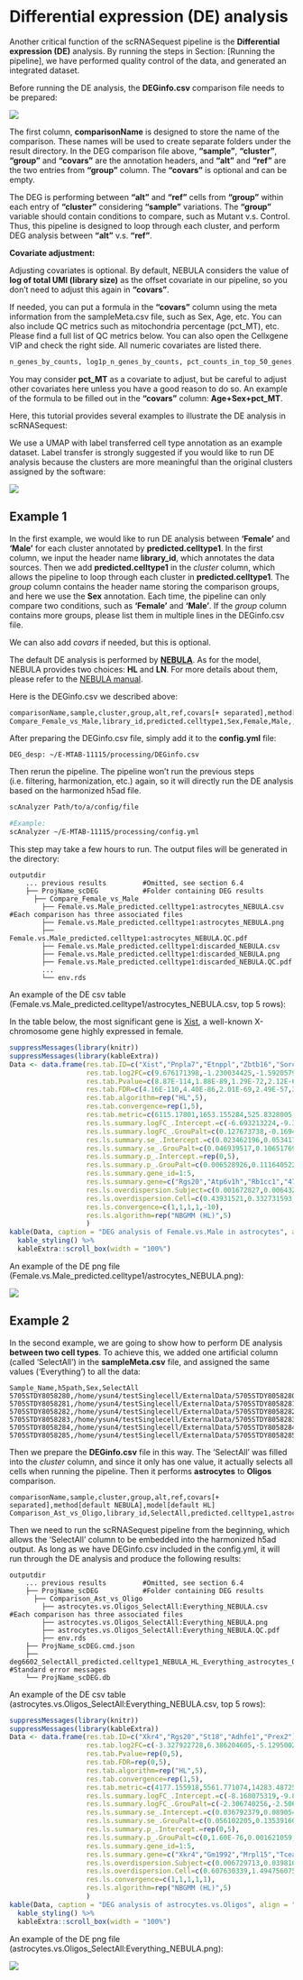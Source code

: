 # Differential expression (DE) analysis

Another critical function of the scRNASequest pipeline is the **Differential expression (DE)** analysis. By running the steps in Section: [Running the pipeline], we have performed quality control of the data, and generated an integrated dataset. 

Before running the DE analysis, the **DEGinfo.csv** comparison file needs to be prepared:

[![](https://interactivereport.github.io/scRNAsequest/tutorial/images/DEG_empty.png)](https://interactivereport.github.io/scRNAsequest/tutorial/images/DEG_empty.png)

The first column, **comparisonName** is designed to store the name of the comparison. These names will be used to create separate folders under the result directory. In the DEG comparison file above, **“sample”**, **“cluster”**, **“group”** and **“covars”** are the annotation headers, and **“alt”** and **“ref”** are the two entries from **“group”** column. The **“covars”** is optional and can be empty.

The DEG is performing between **“alt”** and **“ref”** cells from **“group”** within each entry of **“cluster”** considering **“sample”** variations. The **“group”** variable should contain conditions to compare, such as Mutant v.s. Control. Thus, this pipeline is designed to loop through each cluster, and perform DEG analysis between **“alt”** v.s. **“ref”**.

**Covariate adjustment:**

Adjusting covariates is optional. By default, NEBULA considers the value of **log of total UMI (library size)** as the offset covariate in our pipeline, so you don't need to adjust this again in **"covars"**.

If needed, you can put a formula in the **"covars"** column using the meta information from the sampleMeta.csv file, such as Sex, Age, etc. You can also include QC metrics such as mitochondria percentage (pct_MT), etc. Please find a full list of QC metrics below. You can also open the Cellxgene VIP and check the right side. All numeric covariates are listed there.

```bash
n_genes_by_counts, log1p_n_genes_by_counts, pct_counts_in_top_50_genes, pct_counts_in_top_100_genes, pct_counts_in_top_200_genes, pct_counts_in_top_500_genes, pct_MT, n_genes, predicted.CellType.score
```

You may consider **pct_MT** as a covariate to adjust, but be careful to adjust other covariates here unless you have a good reason to do so. An example of the formula to be filled out in the **"covars"** column: **Age+Sex+pct_MT**.

Here, this tutorial provides several examples to illustrate the DE analysis in scRNASequest:

We use a UMAP with label transferred cell type annotation as an example dataset. Label transfer is strongly suggested if you would like to run DE analysis because the clusters are more meaningful than the original clusters assigned by the software:

[![](https://interactivereport.github.io/scRNAsequest/tutorial/images/UMAP.png)](https://interactivereport.github.io/scRNAsequest/tutorial/images/UMAP.png)

## Example 1

In the first example, we would like to run DE analysis between **'Female'** and **'Male'** for each cluster annotated by **predicted.celltype1**. In the first column, we input the header name **library_id**, which annotates the data sources. Then we add **predicted.celltype1** in the *cluster* column, which allows the pipeline to loop through each cluster in **predicted.celltype1**. The *group* column contains the header name storing the comparison groups, and here we use the **Sex** annotation. Each time, the pipeline can only compare two conditions, such as **'Female'** and **'Male'**. If the *group* column contains more groups, please list them in multiple lines in the DEGinfo.csv file.

We can also add *covars* if needed, but this is optional.

The default DE analysis is performed by [**NEBULA**](https://www.nature.com/articles/s42003-021-02146-6){target="_blank"}. As for the model, NEBULA provides two choices: **HL** and **LN**. For more details about them, please refer to the [NEBULA manual](https://cran.r-project.org/web/packages/nebula/vignettes/nebula_example.html#difference-between-nebula-ln-and-nebula-hl){target="_blank"}.

Here is the DEGinfo.csv we described above:

```bash
comparisonName,sample,cluster,group,alt,ref,covars[+ separated],method[default NEBULA],model[default HL]
Compare_Female_vs_Male,library_id,predicted.celltype1,Sex,Female,Male,,NEBULA,HL
```

After preparing the DEGinfo.csv file, simply add it to the **config.yml** file:

```
DEG_desp: ~/E-MTAB-11115/processing/DEGinfo.csv
```

Then rerun the pipeline. The pipeline won't run the previous steps (i.e. filtering, harmonization, etc.) again, so it will directly run the DE analysis based on the harmonized h5ad file.

```bash
scAnalyzer Path/to/a/config/file

#Example:
scAnalyzer ~/E-MTAB-11115/processing/config.yml
```

This step may take a few hours to run. The output files will be generated in the directory:

```
outputdir
    ... previous results         #Omitted, see section 6.4
    ├── ProjName_scDEG           #Folder containing DEG results
      ├── Compare_Female_vs_Male
        ├── Female.vs.Male_predicted.celltype1:astrocytes_NEBULA.csv    #Each comparison has three associated files
        ├── Female.vs.Male_predicted.celltype1:astrocytes_NEBULA.png
        ├── Female.vs.Male_predicted.celltype1:astrocytes_NEBULA.QC.pdf
        ├── Female.vs.Male_predicted.celltype1:discarded_NEBULA.csv
        ├── Female.vs.Male_predicted.celltype1:discarded_NEBULA.png
        ├── Female.vs.Male_predicted.celltype1:discarded_NEBULA.QC.pdf
        ...
        └── env.rds
```

An example of the DE csv table (Female.vs.Male_predicted.celltype1/astrocytes_NEBULA.csv, top 5 rows):

In the table below, the most significant gene is [Xist](https://www.ncbi.nlm.nih.gov/gene/213742){target="_blank"}, a well-known X-chromosome gene highly expressed in female.

```r
suppressMessages(library(knitr))
suppressMessages(library(kableExtra))
Data <- data.frame(res.tab.ID=c("Xist","Pnpla7","Etnppl","Zbtb16","Sorcs2"),
                   res.tab.log2FC=c(9.676171398,-1.230034425,-1.592057996,-1.448309033,1.137956234),
                   res.tab.Pvalue=c(8.87E-114,1.88E-89,1.29E-72,2.12E-60,3.29E-51),
                   res.tab.FDR=c(4.16E-110,4.40E-86,2.01E-69,2.49E-57,3.08E-48),
                   res.tab.algorithm=rep("HL",5),
                   res.tab.convergence=rep(1,5),
                   res.tab.metric=c(6115.17801,1653.155284,525.8328005,1260.951787,1398.088133),
                   res.ls.summary.logFC_.Intercept.=c(-6.693213224,-9.32119215,-8.511808196,-9.896064065,-8.573612795),
                   res.ls.summary.logFC_.GrouPalt=c(0.127673738,-0.169455002,0.091793885,-0.091801372,-0.225284796),
                   res.ls.summary.se_.Intercept.=c(0.023462196,0.053417992,0.028283189,0.058472814,0.030386881),
                   res.ls.summary.se_.GrouPalt=c(0.046939517,0.106517692,0.05650592,0.116554902,0.060462474),
                   res.ls.summary.p_.Intercept.=rep(0,5),
                   res.ls.summary.p_.GrouPalt=c(0.006528926,0.111640522,0.10426907,0.430917004,0.000194522),
                   res.ls.summary.gene_id=1:5,
                   res.ls.summary.gene=c("Rgs20","Atp6v1h","Rb1cc1","4732440D04Rik","Pcmtd1"),
                   res.ls.overdispersion.Subject=c(0.001672827,0.006432008,1.00E-04,0.001474488,1.00E-04),
                   res.ls.overdispersion.Cell=c(0.43931521,0.332731593,0.172511335,0.728850422,0.350258671),
                   res.ls.convergence=c(1,1,1,1,-10),
                   res.ls.algorithm=rep("NBGMM (HL)",5)
                   )
kable(Data, caption = "DEG analysis of Female.vs.Male in astrocytes", align = "c", booktabs = TRUE) %>%
  kable_styling() %>%
  kableExtra::scroll_box(width = "100%")
```

An example of the DE png file (Female.vs.Male_predicted.celltype1/astrocytes_NEBULA.png):

[![](https://interactivereport.github.io/scRNAsequest/tutorial/images/DEG_Female_vs_Male_Astrocytes.png)](https://interactivereport.github.io/scRNAsequest/tutorial/images/DEG_Female_vs_Male_Astrocytes.png)

## Example 2

In the second example, we are going to show how to perform DE analysis **between two cell types**. To achieve this, we added one artificial column (called 'SelectAll') in the **sampleMeta.csv** file, and assigned the same values ('Everything') to all the data:

```
Sample_Name,h5path,Sex,SelectAll
5705STDY8058280,/home/ysun4/testSinglecell/ExternalData/5705STDY8058280_filtered_feature_bc_matrix.h5,Female,Everything
5705STDY8058281,/home/ysun4/testSinglecell/ExternalData/5705STDY8058281_filtered_feature_bc_matrix.h5,Female,Everything
5705STDY8058282,/home/ysun4/testSinglecell/ExternalData/5705STDY8058282_filtered_feature_bc_matrix.h5,Female,Everything
5705STDY8058283,/home/ysun4/testSinglecell/ExternalData/5705STDY8058283_filtered_feature_bc_matrix.h5,Male,Everything
5705STDY8058284,/home/ysun4/testSinglecell/ExternalData/5705STDY8058284_filtered_feature_bc_matrix.h5,Male,Everything
5705STDY8058285,/home/ysun4/testSinglecell/ExternalData/5705STDY8058285_filtered_feature_bc_matrix.h5,Male,Everything
```

Then we prepare the **DEGinfo.csv** file in this way. The 'SelectAll' was filled into the *cluster* column, and since it only has one value, it actually selects all cells when running the pipeline. Then it performs **astrocytes** to **Oligos** comparison.

```
comparisonName,sample,cluster,group,alt,ref,covars[+ separated],method[default NEBULA],model[default HL]
Comparison_Ast_vs_Oligo,library_id,SelectAll,predicted.celltype1,astrocytes,Oligos,,NEBULA,HL
```

Then we need to run the scRNASequest pipeline from the beginning, which allows the 'SelectAll' column to be embedded into the harmonized h5ad output. As long as we have DEGinfo.csv included in the config.yml, it will run through the DE analysis and produce the following results:

```
outputdir
    ... previous results         #Omitted, see section 6.4
    ├── ProjName_scDEG           #Folder containing DEG results
      ├── Comparison_Ast_vs_Oligo
        ├── astrocytes.vs.Oligos_SelectAll:Everything_NEBULA.csv    #Each comparison has three associated files
        ├── astrocytes.vs.Oligos_SelectAll:Everything_NEBULA.png
        ├── astrocytes.vs.Oligos_SelectAll:Everything_NEBULA.QC.pdf
        ├── env.rds
    ├── ProjName_scDEG.cmd.json
    ├── deg6602_SelectAll_predicted.celltype1_NEBULA_HL_Everything_astrocytes_Oligos.error  #Standard error messages
    └── ProjName_scDEG.db
```

An example of the DE csv table (astrocytes.vs.Oligos_SelectAll:Everything_NEBULA.csv, top 5 rows):

```r
suppressMessages(library(knitr))
suppressMessages(library(kableExtra))
Data <- data.frame(res.tab.ID=c("Xkr4","Rgs20","St18","Adhfe1","Prex2"),
                   res.tab.log2FC=c(-3.327922728,6.386204605,-5.129500223,4.842191486,8.368190343),
                   res.tab.Pvalue=rep(0,5),
                   res.tab.FDR=rep(0,5),
                   res.tab.algorithm=rep("HL",5),
                   res.tab.convergence=rep(1,5),
                   res.tab.metric=c(4177.155918,5561.771074,14283.48725,12162.13605,8249.837425),
                   res.ls.summary.logFC_.Intercept.=c(-8.168075319,-9.825702638,-10.32269605,-10.16999644,-10.29222068),
                   res.ls.summary.logFC_.GrouPalt=c(-2.306740256,-2.50660294,0.217648395,0.111911715,4.426579716),
                   res.ls.summary.se_.Intercept.=c(0.036792379,0.089054801,0.031092244,0.029267929,0.051346211),
                   res.ls.summary.se_.GrouPalt=c(0.056102205,0.135391605,0.0690489,0.066976238,0.056385976),
                   res.ls.summary.p_.Intercept.=rep(0,5),
                   res.ls.summary.p_.GrouPalt=c(0,1.60E-76,0.001621059,0.09473813,0),
                   res.ls.summary.gene_id=1:5,
                   res.ls.summary.gene=c("Xkr4","Gm1992","Mrpl15","Tcea1","Rgs20"),
                   res.ls.overdispersion.Subject=c(0.006729713,0.039810264,1.00E-04,1.00E-04,0.004776775),
                   res.ls.overdispersion.Cell=c(0.607630339,1.494756075,0.418872119,0.721244774,0.456359428),
                   res.ls.convergence=c(1,1,1,1,1),
                   res.ls.algorithm=rep("NBGMM (HL)",5)
                   )
kable(Data, caption = "DEG analysis of astrocytes.vs.Oligos", align = "c", booktabs = TRUE) %>%
  kable_styling() %>%
  kableExtra::scroll_box(width = "100%")
```

An example of the DE png file (astrocytes.vs.Oligos_SelectAll:Everything_NEBULA.png):

[![](https://interactivereport.github.io/scRNAsequest/tutorial/images/DEG_Astrocytes_Oligos.png)](https://interactivereport.github.io/scRNAsequest/tutorial/images/DEG_Astrocytes_Oligos.png)
